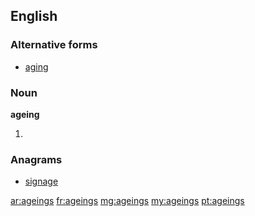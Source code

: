 ==English==

===Alternative forms===
* [[aging]]

===Noun===
'''ageing'''
# {{AU|NZ|British}} {{plural of|ageing}}

===Anagrams===
* [[signage#English|signage]]

[[ar:ageings]]
[[fr:ageings]]
[[mg:ageings]]
[[my:ageings]]
[[pt:ageings]]